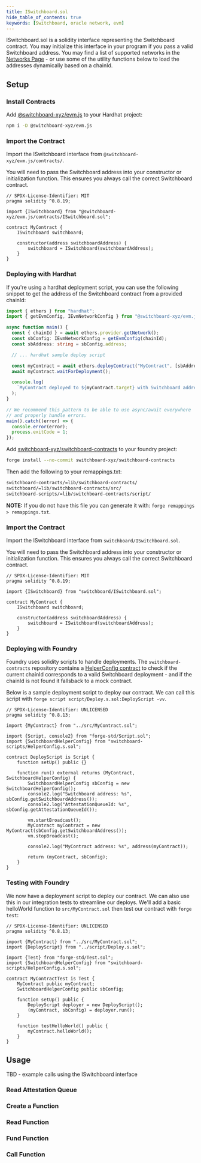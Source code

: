 ```yaml
---
title: ISwitchboard.sol
hide_table_of_contents: true
keywords: [Switchboard, oracle network, evm]
---
```



ISwitchboard.sol is a solidity interface representing the Switchboard contract.
You may initialize this interface in your program if you pass a valid
Switchboard address. You may find a list of supported networks in the
[Networks Page](/network) - or use some of the utility functions below to load
the addresses dynamically based on a chainId.

## Setup

<Tabs groupId="evm-tooling">
  <TabItem value="hardhat" label="Hardhat" default>

### Install Contracts

Add
[@switchboard-xyz/evm.js](https://www.npmjs.com/package/@switchboard-xyz/evm.js)
to your Hardhat project:

```bash npm2yarn
npm i -D @switchboard-xyz/evm.js
```

### Import the Contract

Import the ISwitchboard interface from `@switchboard-xyz/evm.js/contracts/`.

You will need to pass the Switchboard address into your constructor or
initialization function. This ensures you always call the correct Switchboard
contract.

```solidity title="contracts/MyContract.sol"
// SPDX-License-Identifier: MIT
pragma solidity ^0.8.19;

import {ISwitchboard} from "@switchboard-xyz/evm.js/contracts/ISwitchboard.sol";

contract MyContract {
    ISwitchboard switchboard;

    constructor(address switchboardAddress) {
        switchboard = ISwitchboard(switchboardAddress);
    }
}
```

### Deploying with Hardhat

If you're using a hardhat deployment script, you can use the following snippet
to get the address of the Switchboard contract from a provided chainId:

```typescript title="scripts/deploy.ts"
import { ethers } from "hardhat";
import { getEvmConfig, IEvmNetworkConfig } from "@switchboard-xyz/evm.js";

async function main() {
  const { chainId } = await ethers.provider.getNetwork();
  const sbConfig: IEvmNetworkConfig = getEvmConfig(chainId);
  const sbAddress: string = sbConfig.address;

  // ... hardhat sample deploy script

  const myContract = await ethers.deployContract("MyContract", [sbAddress]);
  await myContract.waitForDeployment();

  console.log(
    `MyContract deployed to ${myContract.target} with Switchboard address ${sbAddress}`
  );
}

// We recommend this pattern to be able to use async/await everywhere
// and properly handle errors.
main().catch((error) => {
  console.error(error);
  process.exitCode = 1;
});
```

  </TabItem>
  <TabItem value="foundry" label="Foundry">

Add
[switchboard-xyz/switchboard-contracts](https://github.com/switchboard-xyz/switchboard-contracts)
to your foundry project:

```bash
forge install --no-commit switchboard-xyz/switchboard-contracts
```

Then add the following to your remappings.txt:

```txt
switchboard-contracts/=lib/switchboard-contracts/
switchboard/=lib/switchboard-contracts/src/
switchboard-scripts/=lib/switchboard-contracts/script/
```

**NOTE:** If you do not have this file you can generate it with:
`forge remappings > remappings.txt`.

### Import the Contract

Import the ISwitchboard interface from `switchboard/ISwitchboard.sol`.

You will need to pass the Switchboard address into your constructor or
initialization function. This ensures you always call the correct Switchboard
contract.

```solidity title="src/MyContract.sol"
// SPDX-License-Identifier: MIT
pragma solidity ^0.8.19;

import {ISwitchboard} from "switchboard/ISwitchboard.sol";

contract MyContract {
    ISwitchboard switchboard;

    constructor(address switchboardAddress) {
        switchboard = ISwitchboard(switchboardAddress);
    }
}
```

### Deploying with Foundry

Foundry uses solidity scripts to handle deployments. The `switchboard-contracts`
repository contains a
[HelperConfig contract](https://github.com/switchboard-xyz/switchboard-contracts/blob/main/script/HelperConfig.s.sol)
to check if the current chainId corresponds to a valid Switchboard deployment -
and if the chainId is not found it fallsback to a mock contract.

Below is a sample deployment script to deploy our contract. We can call this
script with `forge script script/Deploy.s.sol:DeployScript -vv`.

```solidity title="script/Deploy.s.sol"
// SPDX-License-Identifier: UNLICENSED
pragma solidity ^0.8.13;

import {MyContract} from "../src/MyContract.sol";

import {Script, console2} from "forge-std/Script.sol";
import {SwitchboardHelperConfig} from "switchboard-scripts/HelperConfig.s.sol";

contract DeployScript is Script {
    function setUp() public {}

    function run() external returns (MyContract, SwitchboardHelperConfig) {
        SwitchboardHelperConfig sbConfig = new SwitchboardHelperConfig();
        console2.log("Switchboard address: %s", sbConfig.getSwitchboardAddress());
        console2.log("AttestationQueueId: %s", sbConfig.getAttestationQueueId());

        vm.startBroadcast();
        MyContract myContract = new MyContract(sbConfig.getSwitchboardAddress());
        vm.stopBroadcast();

        console2.log("MyContract address: %s", address(myContract));

        return (myContract, sbConfig);
    }
}
```

### Testing with Foundry

We now have a deployment script to deploy our contract. We can also use this in
our integration tests to streamline our deploys. We'll add a basic helloWorld
function to `src/MyContract.sol` then test our contract with `forge test`:

```solidity title="test/MyContract.t.sol"
// SPDX-License-Identifier: UNLICENSED
pragma solidity ^0.8.13;

import {MyContract} from "../src/MyContract.sol";
import {DeployScript} from "../script/Deploy.s.sol";

import {Test} from "forge-std/Test.sol";
import {SwitchboardHelperConfig} from "switchboard-scripts/HelperConfig.s.sol";

contract MyContractTest is Test {
    MyContract public myContract;
    SwitchboardHelperConfig public sbConfig;

    function setUp() public {
        DeployScript deployer = new DeployScript();
        (myContract, sbConfig) = deployer.run();
    }

    function testHelloWorld() public {
        myContract.helloWorld();
    }
}
```

  </TabItem>
</Tabs>

## Usage

TBD - example calls using the ISwitchboard interface

### Read Attestation Queue

### Create a Function

### Read Function

### Fund Function

### Call Function
